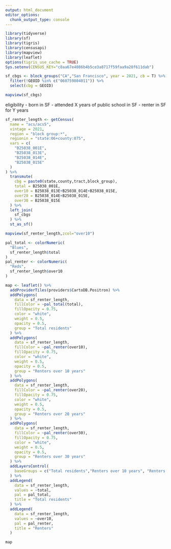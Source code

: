 ```yaml
---
output: html_document
editor_options: 
  chunk_output_type: console
---
```

```r
library(tidyverse)
library(sf)
library(tigris)
library(censusapi)
library(mapview)
library(leaflet)
options(tigris_use_cache = TRUE)
Sys.setenv(CENSUS_KEY="c8aa67e4086b4b5ce3a8717f59faa9a28f611dab")
```

```r
sf_cbgs <- block_groups("CA","San Francisco", year = 2021, cb = T) %>% 
  filter(!GEOID %in% c("060759804011")) %>% 
  select(cbg = GEOID)

mapview(sf_cbgs)
```

eligibility
- born in SF
- attended X years of public school in SF
- renter in SF for Y years

```r
sf_renter_length <- getCensus(
  name = "acs/acs5",
  vintage = 2021,
  region = "block group:*",
  regionin = "state:06+county:075",
  vars = c(
    "B25038_001E",
    "B25038_013E",
    "B25038_014E",
    "B25038_015E"
  )
) %>% 
  transmute(
    cbg = paste0(state,county,tract,block_group),
    total = B25038_001E,
    over10 = B25038_013E+B25038_014E+B25038_015E,
    over20 = B25038_014E+B25038_015E,
    over30 = B25038_015E
  ) %>% 
  left_join(
    sf_cbgs 
  ) %>% 
  st_as_sf()

mapview(sf_renter_length,zcol="over10")
```

```r
pal_total <- colorNumeric(
  "Blues",
  sf_renter_length$total
)
pal_renter <- colorNumeric(
  "Reds",
  sf_renter_length$over10
)

map <- leaflet() %>% 
  addProviderTiles(providers$CartoDB.Positron) %>% 
  addPolygons(
    data = sf_renter_length,
    fillColor = ~pal_total(total),
    fillOpacity = 0.75,
    color = "white",
    weight = 0.5,
    opacity = 0.5,
    group = "Total residents"
  ) %>% 
  addPolygons(
    data = sf_renter_length,
    fillColor = ~pal_renter(over10),
    fillOpacity = 0.75,
    color = "white",
    weight = 0.5,
    opacity = 0.5,
    group = "Renters over 10 years"
  ) %>% 
  addPolygons(
    data = sf_renter_length,
    fillColor = ~pal_renter(over20),
    fillOpacity = 0.75,
    color = "white",
    weight = 0.5,
    opacity = 0.5,
    group = "Renters over 20 years"
  ) %>% 
  addPolygons(
    data = sf_renter_length,
    fillColor = ~pal_renter(over30),
    fillOpacity = 0.75,
    color = "white",
    weight = 0.5,
    opacity = 0.5,
    group = "Renters over 30 years"
  ) %>% 
  addLayersControl(
    baseGroups = c("Total residents","Renters over 10 years", "Renters over 20 years", "Renters over 30 years")
  ) %>% 
  addLegend(
    data = sf_renter_length,
    values = ~total,
    pal = pal_total,
    title = "Total residents"
  ) %>% 
  addLegend(
    data = sf_renter_length,
    values = ~over10,
    pal = pal_renter,
    title = "Renters"
  )

map
```

